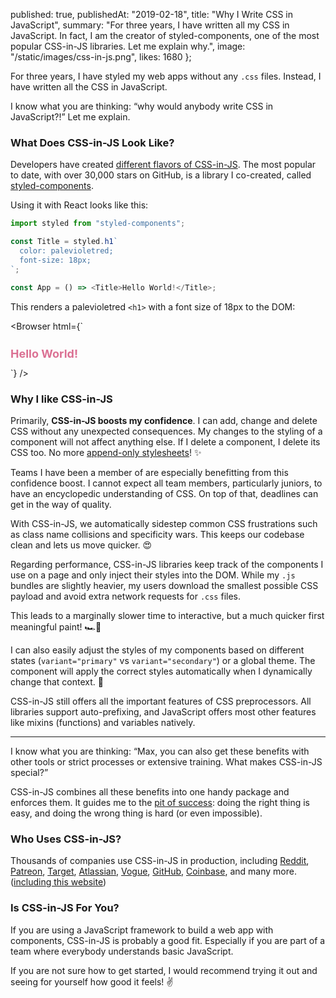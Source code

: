 
  published: true,
  publishedAt: "2019-02-18",
  title: "Why I Write CSS in JavaScript",
  summary:
    "For three years, I have written all my CSS in JavaScript. In fact, I am the creator of styled-components, one of the most popular CSS-in-JS libraries. Let me explain why.",
  image: "/static/images/css-in-js.png",
  likes: 1680
};


For three years, I have styled my web apps without any `.css` files. Instead, I have written all the CSS in JavaScript.

I know what you are thinking: “why would anybody write CSS in JavaScript?!” Let me explain.

### What Does CSS-in-JS Look Like?

Developers have created [different flavors of CSS-in-JS](https://github.com/michelebertoli/css-in-js). The most popular to date, with over 30,000 stars on GitHub, is a library I co-created, called [styled-components](https://styled-components.com).

Using it with React looks like this:

```js
import styled from "styled-components";

const Title = styled.h1`
  color: palevioletred;
  font-size: 18px;
`;

const App = () => <Title>Hello World!</Title>;
```

This renders a palevioletred `<h1>` with a font size of 18px to the DOM:

<Browser
  html={`
  <style>
    .faEkXI {
      font-size: 18px;
      color: palevioletred;
    }
  </style>
  <h1 class="sc-ifAKCX faEkXI">Hello World!</h1>
`}
/>

### Why I like CSS-in-JS

Primarily, **CSS-in-JS boosts my confidence**. I can add, change and delete CSS without any unexpected consequences. My changes to the styling of a component will not affect anything else. If I delete a component, I delete its CSS too. No more [append-only stylesheets](https://css-tricks.com/oh-no-stylesheet-grows-grows-grows-append-stylesheet-problem/)! ✨

<Lesson
  title="Confidence"
  body="Add, change and delete CSS without any unexpected consequences and avoid dead code."
/>

<Lesson
  title="Painless Maintenance"
  body="Never go on a hunt for CSS affecting your components ever again."
/>

Teams I have been a member of are especially benefitting from this confidence boost. I cannot expect all team members, particularly juniors, to have an encyclopedic understanding of CSS. On top of that, deadlines can get in the way of quality.

With CSS-in-JS, we automatically sidestep common CSS frustrations such as class name collisions and specificity wars. This keeps our codebase clean and lets us move quicker. 😍

<Lesson
  title="Enhanced Teamwork"
  body="Avoid common CSS frustrations to keep a neat codebase and moving quickly, regardless of experience levels."
/>

Regarding performance, CSS-in-JS libraries keep track of the components I use on a page and only inject their styles into the DOM. While my `.js` bundles are slightly heavier, my users download the smallest possible CSS payload and avoid extra network requests for `.css` files.

This leads to a marginally slower time to interactive, but a much quicker first meaningful paint! 🏎💨

<Lesson
  title="Fast Performance"
  body="Send only the critical CSS to the user for a rapid first paint."
/>

I can also easily adjust the styles of my components based on different states (`variant="primary"` vs `variant="secondary"`) or a global theme. The component will apply the correct styles automatically when I dynamically change that context. 💅

<Lesson
  title="Dynamic Styling"
  body="Simply style your components with a global theme or based on different states."
/>

CSS-in-JS still offers all the important features of CSS preprocessors. All libraries support auto-prefixing, and JavaScript offers most other features like mixins (functions) and variables natively.

---

I know what you are thinking: “Max, you can also get these benefits with other tools or strict processes or extensive training. What makes CSS-in-JS special?”

CSS-in-JS combines all these benefits into one handy package and enforces them. It guides me to the [pit of success](https://blog.codinghorror.com/falling-into-the-pit-of-success/): doing the right thing is easy, and doing the wrong thing is hard (or even impossible).

### Who Uses CSS-in-JS?

Thousands of companies use CSS-in-JS in production, including [Reddit](https://reddit.com), [Patreon](https://patreon.com), [Target](https://target.com), [Atlassian](https://atlaskit.atlassian.com), [Vogue](https://vogue.de), [GitHub](https://primer.style/components), [Coinbase](https://pro.coinbase.com), and many more. ([including this website](https://github.com/mxstbr/mxstbr.com))

### Is CSS-in-JS For You?

If you are using a JavaScript framework to build a web app with components, CSS-in-JS is probably a good fit. Especially if you are part of a team where everybody understands basic JavaScript.

If you are not sure how to get started, I would recommend trying it out and seeing for yourself how good it feels! ✌️
